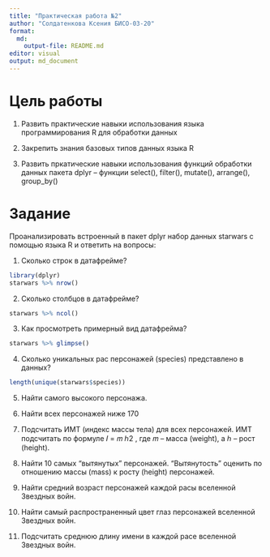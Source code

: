 ```yaml
---
title: "Практическая работа №2"
author: "Солдатенкова Ксения БИСО-03-20"
format: 
  md:
    output-file: README.md
editor: visual
output: md_document
---
```


# Цель работы 

1. Развить практические навыки использования языка программирования R для обработки данных

2.  Закрепить знания базовых типов данных языка R

3.  Развить пркатические навыки использования функций обработки данных пакета dplyr -- функции select(), filter(), mutate(), arrange(), group_by()

# Задание

Проанализировать встроенный в пакет dplyr набор данных starwars с помощью языка R и ответить на вопросы:

1.  Сколько строк в датафрейме? 

```r
library(dplyr)
starwars %>% nrow()
```

2.  Сколько столбцов в датафрейме? 

```r
starwars %>% ncol()
```

3.  Как просмотреть примерный вид датафрейма? 
```r
starwars %>% glimpse()
```

4.  Сколько уникальных рас персонажей (species) представлено в данных?

```r
length(unique(starwars$species))
```

5.  Найти самого высокого персонажа.


6.  Найти всех персонажей ниже 170
7.  Подсчитать ИМТ (индекс массы тела) для всех персонажей. ИМТ подсчитать по формуле 𝐼 = 𝑚 ℎ2 , где 𝑚 -- масса (weight), а ℎ -- рост (height).
8.  Найти 10 самых "вытянутых" персонажей. "Вытянутость" оценить по отношению массы (mass) к росту (height) персонажей.
9.  Найти средний возраст персонажей каждой расы вселенной Звездных войн.
10. Найти самый распространенный цвет глаз персонажей вселенной Звездных войн.
11. Подсчитать среднюю длину имени в каждой расе вселенной Звездных войн.
```r

```
